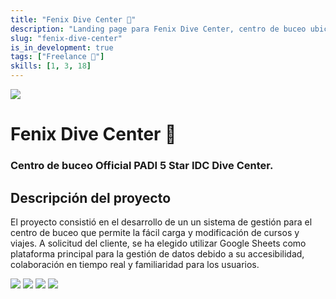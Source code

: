 ```yaml
---
title: "Fenix Dive Center 🤿"
description: "Landing page para Fenix Dive Center, centro de buceo ubicado en Buenos Aires, Argentina. 🌊"
slug: "fenix-dive-center"
is_in_development: true
tags: ["Freelance 💸"]
skills: [1, 3, 18]
---
```


<img src="/projects/fenix/header.png" />

# Fenix Dive Center 🤿

### Centro de buceo <b>Official PADI 5 Star IDC Dive Center</b>.

<Skills />
<Tags />

## Descripción del proyecto

El proyecto consistió en el desarrollo de un un sistema de gestión para el centro de buceo que permite la fácil carga y modificación de cursos y viajes. A solicitud del cliente, se ha elegido utilizar Google Sheets como plataforma principal para la gestión de datos debido a su accesibilidad, colaboración en tiempo real y familiaridad para los usuarios.

<div className="grid grid-cols-3 grid-rows-3">
    <img src="/projects/fenix/home.png" className="col-span-2" /> 
    <img src="/projects/fenix/courses.png" className="row-span-1" /> 
    <img src="/projects/fenix/travels.png" className="row-span-1" />
    <img src="/projects/fenix/gopro.png" className="col-span-2" />
</div>
